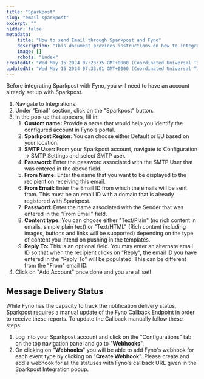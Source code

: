 ```yaml
---
title: "Sparkpost"
slug: "email-sparkpost"
excerpt: ""
hidden: false
metadata:
    title: "How to send Email through Sparkpost and Fyno"
    description: "This document provides instructions on how to integrate Sparkpost with Fyno, including setting up the account in Fyno's portal and updating the Fyno Callback Endpoint in Sparkpost for message delivery status tracking."
    image: []
    robots: "index"
createdAt: "Wed May 15 2024 07:23:35 GMT+0000 (Coordinated Universal Time)"
updatedAt: "Wed May 15 2024 07:33:01 GMT+0000 (Coordinated Universal Time)"
---
```


Before integrating Sparkpost with Fyno, you will need to have an account already set up with Sparkpost.

1. Navigate to Integrations.
2. Under "Email" section, click on the "Sparkpost" button.
3. In the pop-up that appears, fill in:
    1. **Custom name:** Provide a name that would help you identify the configured account in Fyno's portal.
    2. **Sparkpost Region**: You can choose either Default or EU based on your location.
    3. **SMTP User:** From your Sparkpost account, navigate to Configuration -> SMTP Settings and select SMTP user.
    4. **Password:** Enter the password associated with the SMTP User that was entered in the above field.
    5. **From Name:** Enter the name that you want to be displayed to the recipient on receiving this email.
    6. **From Email:** Enter the Email ID from which the emails will be sent from. This must be an email ID with a domain that is already registered with Sparkpost.
    7. **Password:** Enter the name associated with the Sender that was entered in the "From Email" field.
    8. **Content type:** You can choose either "Text/Plain" (no rich content in emails, simple plain text) or "Text/HTML" (Rich content including images, buttons and links will be supported) depending on the type of content you intend on pushing in the templates.
    9. **Reply To:** This is an optional field. You may enter an alternate email ID so that when the recipient clicks on "Reply", the email ID you have entered in the "Reply To" will be populated. This can be different from the "From" email ID.
4. Click on "Add Account" once done and you are all set!

## Message Delivery Status

While Fyno has the capacity to track the notification delivery status, Sparkpost requires a manual update of the Fyno Callback Endpoint in order to receive these reports. To update the Callback manually follow these steps:

1. Log into your Sparkpost account and click on the "Configurations" tab on the top navigation panel and go to "**Webhooks**".
2. On clicking on "**Webhooks**" you will be able to add Fyno's webhook for each event type by clicking on "**Create Webhook**". Please create and add a webhook for all the statuses with Fyno's callback URL given in the Sparkpost Integration popup.
